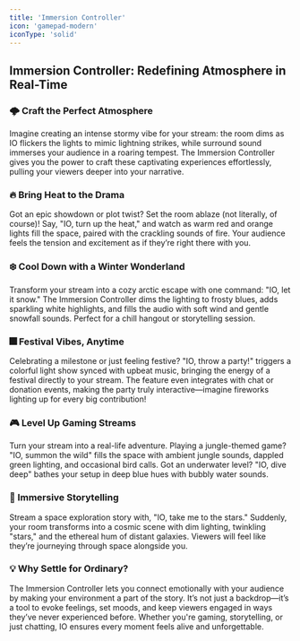 ```yaml
---
title: 'Immersion Controller'
icon: 'gamepad-modern'
iconType: 'solid'
---
```


## Immersion Controller: Redefining Atmosphere in Real-Time

### 🌩️ Craft the Perfect Atmosphere

Imagine creating an intense stormy vibe for your stream: the room dims as IO flickers the lights to mimic lightning strikes, while surround sound immerses your audience in a roaring tempest. The Immersion Controller gives you the power to craft these captivating experiences effortlessly, pulling your viewers deeper into your narrative.

### 🔥 Bring Heat to the Drama

Got an epic showdown or plot twist? Set the room ablaze (not literally, of course)! Say, "IO, turn up the heat," and watch as warm red and orange lights fill the space, paired with the crackling sounds of fire. Your audience feels the tension and excitement as if they’re right there with you.

### ❄️ Cool Down with a Winter Wonderland

Transform your stream into a cozy arctic escape with one command: "IO, let it snow." The Immersion Controller dims the lighting to frosty blues, adds sparkling white highlights, and fills the audio with soft wind and gentle snowfall sounds. Perfect for a chill hangout or storytelling session.

### 🎆 Festival Vibes, Anytime

Celebrating a milestone or just feeling festive? "IO, throw a party!" triggers a colorful light show synced with upbeat music, bringing the energy of a festival directly to your stream. The feature even integrates with chat or donation events, making the party truly interactive—imagine fireworks lighting up for every big contribution!

### 🎮 Level Up Gaming Streams
Turn your stream into a real-life adventure. Playing a jungle-themed game? "IO, summon the wild" fills the space with ambient jungle sounds, dappled green lighting, and occasional bird calls. Got an underwater level? "IO, dive deep" bathes your setup in deep blue hues with bubbly water sounds.

### 🌌 Immersive Storytelling

Stream a space exploration story with, "IO, take me to the stars." Suddenly, your room transforms into a cosmic scene with dim lighting, twinkling "stars," and the ethereal hum of distant galaxies. Viewers will feel like they’re journeying through space alongside you.

### 💡 Why Settle for Ordinary?

The Immersion Controller lets you connect emotionally with your audience by making your environment a part of the story. It’s not just a backdrop—it’s a tool to evoke feelings, set moods, and keep viewers engaged in ways they’ve never experienced before. Whether you're gaming, storytelling, or just chatting, IO ensures every moment feels alive and unforgettable.
